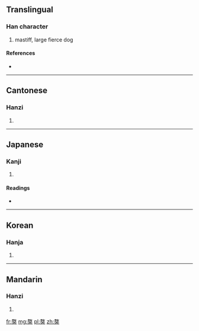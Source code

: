 ==Translingual==

===Han character===
{{Han char|rn=94|rad=犬|as=11|sn=14|four=5843<sub>0</sub>|canj=土大戈大 (GKIK), 手大戈大 (QKIK)}}

# mastiff, large fierce dog

====References====
* {{Han ref|kx=0718.020|dkj=20646|dj=1129.160|hdz=21364.100|uh=7352|ud=29522|bh=E676|bd=58998}}

----

==Cantonese==

===Hanzi===
{{yue-hanzi|jyut=|y=ngou1}}

# {{defn|lang=yue|sort=犬11}}

----

==Japanese==

===Kanji===
{{ja-kanji|grade=|rs=犬11}}

# {{defn|lang=ja|sort=犬11}}

====Readings====
* {{ja-readings|on=[[ごう]] (gō)|kun=[[いぬ]] (inu)|nanori=}}

----

==Korean==

===Hanja===
{{ko-hanja|hangeul=오|eumhun=|rv=o|mr=o|y=o}}

# {{defn|lang=ko|sort=犬11}}

----

==Mandarin==

===Hanzi===
{{cmn-hanzi|pin=[[áo]] ([[ao2]])|wg=ao<sup>2</sup>}}

# {{defn|lang=cmn|sort=犬11}}

[[fr:獒]]
[[mg:獒]]
[[pl:獒]]
[[zh:獒]]